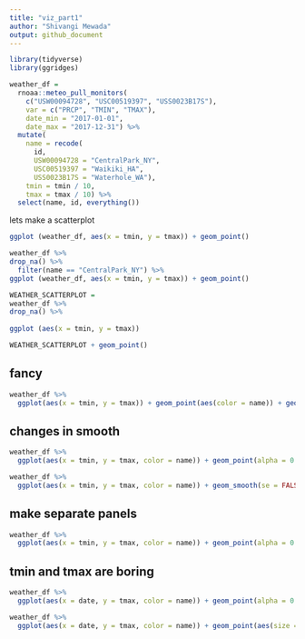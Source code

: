 ```yaml
---
title: "viz_part1"
author: "Shivangi Mewada"
output: github_document
---
```


```r
library(tidyverse)
library(ggridges)
```

```r
weather_df = 
  rnoaa::meteo_pull_monitors(
    c("USW00094728", "USC00519397", "USS0023B17S"),
    var = c("PRCP", "TMIN", "TMAX"), 
    date_min = "2017-01-01",
    date_max = "2017-12-31") %>%
  mutate(
    name = recode(
      id, 
      USW00094728 = "CentralPark_NY", 
      USC00519397 = "Waikiki_HA",
      USS0023B17S = "Waterhole_WA"),
    tmin = tmin / 10,
    tmax = tmax / 10) %>%
  select(name, id, everything())

```

lets make a scatterplot

```r
ggplot (weather_df, aes(x = tmin, y = tmax)) + geom_point()
```


```r
weather_df %>%
drop_na() %>%
  filter(name == "CentralPark_NY") %>%
ggplot (weather_df, aes(x = tmin, y = tmax)) + geom_point()
```

```r
WEATHER_SCATTERPLOT = 
weather_df %>%
drop_na() %>%
  
ggplot (aes(x = tmin, y = tmax))

WEATHER_SCATTERPLOT + geom_point()

```

## fancy

```r
weather_df %>%
  ggplot(aes(x = tmin, y = tmax)) + geom_point(aes(color = name)) + geom_smooth()
```

## changes in smooth

```r
weather_df %>%
  ggplot(aes(x = tmin, y = tmax, color = name)) + geom_point(alpha = 0.3) + geom_smooth(se = FALSE)

```

```r
weather_df %>%
  ggplot(aes(x = tmin, y = tmax, color = name)) + geom_smooth(se = FALSE)

```

## make separate panels

```r
weather_df %>%
  ggplot(aes(x = tmin, y = tmax, color = name)) + geom_point(alpha = 0.3) + geom_smooth(se = FALSE) + facet_grid(. ~ name)
```

## tmin and tmax are boring

```r
weather_df %>%
  ggplot(aes(x = date, y = tmax, color = name)) + geom_point(alpha = 0.3) + geom_smooth(se = FALSE)+ facet_grid(. ~ name)
```

```r
weather_df %>%
  ggplot(aes(x = date, y = tmax, color = name)) + geom_point(aes(size = prcp),alpha = 0.3) + geom_smooth(se = FALSE)+ facet_grid(. ~ name)
```


